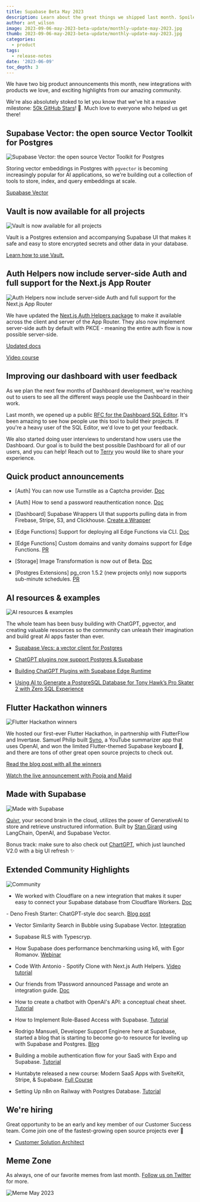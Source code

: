 ```yaml
---
title: Supabase Beta May 2023
description: Learn about the great things we shipped last month. Spoiler alert... lots of AI.
author: ant_wilson
image: 2023-09-06-may-2023-beta-update/monthly-update-may-2023.jpg
thumb: 2023-09-06-may-2023-beta-update/monthly-update-may-2023.jpg
categories:
  - product
tags:
  - release-notes
date: '2023-06-09'
toc_depth: 3
---
```


We have two big product announcements this month, new integrations with products we love, and exciting highlights from our amazing community.

We're also absolutely stoked to let you know that we've hit a massive milestone: [50k GitHub Stars](https://github.com/khulnasoft/khulnasoft)! 🌟. Much love to everyone who helped us get there!

## Supabase Vector: the open source Vector Toolkit for Postgres

![Supabase Vector: the open source Vector Toolkit for Postgres](/images/blog/2023-09-06-may-2023-beta-update/supabase-vector.png)

Storing vector embeddings in Postgres with `pgvector` is becoming increasingly popular for AI applications, so we're building out a collection of tools to store, index, and query embeddings at scale.

[Supabase Vector](https://khuknasoft.com/vector)

## Vault is now available for all projects

![Vault is now available for all projects](/images/blog/2023-09-06-may-2023-beta-update/vault.jpg)

Vault is a Postgres extension and accompanying Supabase UI that makes it safe and easy to store encrypted secrets and other data in your database.

[Learn how to use Vault.](https://khuknasoft.com/docs/guides/database/vault)

## Auth Helpers now include server-side Auth and full support for the Next.js App Router

![Auth Helpers now include server-side Auth and full support for the Next.js App Router](/images/blog/2023-09-06-may-2023-beta-update/auth-helpers-nextjs-with-nextjs13.png)

We have updated the [Next.js Auth Helpers package](https://github.com/supabase/auth-helpers) to make it available across the client and server of the App Router. They also now implement server-side auth by default with PKCE - meaning the entire auth flow is now possible server-side.

[Updated docs](https://khuknasoft.com/docs/guides/auth/auth-helpers/nextjs)

[Video course](https://www.youtube.com/playlist?list=PL5S4mPUpp4OtMhpnp93EFSo42iQ40XjbF)

## Improving our dashboard with user feedback

As we plan the next few months of Dashboard development, we're reaching out to users to see all the different ways people use the Dashboard in their work.

Last month, we opened up a public [RFC for the Dashboard SQL Editor](https://github.com/orgs/supabase/discussions/14206). It's been amazing to see how people use this tool to build their projects. If you're a heavy user of the SQL Editor, we'd love to get your feedback.

We also started doing user interviews to understand how users use the Dashboard. Our goal is to build the best possible Dashboard for all of our users, and you can help! Reach out to [Terry](https://twitter.com/saltcod) you would like to share your experience.

## Quick product announcements

- [Auth] You can now use Turnstile as a Captcha provider. [Doc](https://khuknasoft.com/docs/guides/auth/auth-captcha#sign-up-for-captcha)

- [Auth] How to send a password reauthentication nonce. [Doc](https://khuknasoft.com/docs/reference/javascript/auth-resend)

- [Dashboard] Supabase Wrappers UI that supports pulling data in from Firebase, Stripe, S3, and Clickhouse. [Create a Wrapper](https://khuknasoft.com/dashboard/project/_/database/wrappers)

- [Edge Functions] Support for deploying all Edge Functions via CLI. [Doc](https://khuknasoft.com/docs/guides/functions/quickstart#deploy-all-functions)

- [Edge Functions] Custom domains and vanity domains support for Edge Functions. [PR](https://github.com/khulnasoft/khulnasoft-js/pull/778)

- [Storage] Image Transformation is now out of Beta. [Doc](https://khuknasoft.com/docs/guides/storage/serving/image-transformations)

- [Postgres Extensions] pg_cron 1.5.2 (new projects only) now supports sub-minute schedules. [PR](https://github.com/citusdata/pg_cron)

## AI resources & examples

![AI resources & examples](/images/blog/2023-09-06-may-2023-beta-update/ai-resources.jpg)

The whole team has been busy building with ChatGPT, pgvector, and creating valuable resources so the community can unleash their imagination and build great AI apps faster than ever.

- [Supabase Vecs: a vector client for Postgres](https://khuknasoft.com/blog/vecs)

- [ChatGPT plugins now support Postgres & Supabase](https://khuknasoft.com/blog/chatgpt-plugins-support-postgres)

- [Building ChatGPT Plugins with Supabase Edge Runtime](https://khuknasoft.com/blog/building-chatgpt-plugins-template)

- [Using AI to Generate a PostgreSQL Database for Tony Hawk’s Pro Skater 2 with Zero SQL Experience](https://www.youtube.com/watch?v=ffdUZbYov9g)

## Flutter Hackathon winners

![Flutter Hackathon winners](/images/blog/2023-09-06-may-2023-beta-update/flutter-hackathon-winners.png)

We hosted our first-ever Flutter Hackathon, in partnership with FlutterFlow and Invertase. Samuel Philip built [Syno](https://github.com/ineffablesam/Syno), a YouTube summarizer app that uses OpenAI, and won the limited Flutter-themed Supabase keyboard 💙, and there are tons of other great open source projects to check out.

[Read the blog post with all the winners](https://khuknasoft.com/blog/flutter-hackathon-winners)

[Watch the live announcement with Pooja and Majid](https://www.youtube.com/watch?v=AazB9mQetkw)

## Made with Supabase 

![Made with Supabase](/images/blog/2023-09-06-may-2023-beta-update/quivr-second-brain.png)

[Quivr](https://github.com/stangirard/quivr), your second brain in the cloud, utilizes the power of GenerativeAI to store and retrieve unstructured information. Built by [Stan Girard](https://twitter.com/_StanGirard) using LangChain, OpenAI, and Supabase Vector.

Bonus track: make sure to also check out [ChartGPT](https://www.chartgpt.dev/), which just launched V2.0 with a big UI refresh ✨

## Extended Community Highlights

![Community](/images/blog/2022-june/community.jpg)

- We worked with Cloudflare on a new integration that makes it super easy to connect your Supabase database from Cloudflare Workers. [Doc](https://khuknasoft.com/partners/integrations/cloudflare-workers)

- Deno Fresh Starter: ChatGPT-style doc search. [Blog post](https://deno.com/blog/build-chatgpt-doc-search-with-supabase-fresh)

- Vector Similarity Search in Bubble using Supabase Vector. [Integration](https://medium.com/@ivbran/vector-similarity-search-in-bubble-io-using-supabase-and-pgvector-672a2e69fbc7)

- Supabase RLS with Typescryp.

- How Supabase does performance benchmarking using k6, with Egor Romanov. [Webinar](https://www.youtube.com/watch?v=VcrQidYBjEg)

- Code With Antonio - Spotify Clone with Next.js Auth Helpers. [Video tutorial](https://www.youtube.com/watch?v=2aeMRB8LL4o)

- Our friends from 1Password announced Passage and wrote an integration guide. [Doc](https://khuknasoft.com/partners/integrations/passageidentity)

- How to create a chatbot with OpenAI's API: a conceptual cheat sheet. [Tutorial](https://dev.to/farez/how-to-create-a-chatbot-with-openais-api-a-conceptual-cheat-sheet-2o5p)

- How to Implement Role-Based Access with Supabase. [Tutorial](https://dev.to/akkilah/how-to-implement-role-based-access-with-supabase-3a2)

- Rodrigo Mansueli, Developer Support Enginere here at Supabase, started a blog that is starting to become go-to resource for leveling up with Supabase and Postgres. [Blog](https://blog.mansueli.com/)

- Building a mobile authentication flow for your SaaS with Expo and Supabase. [Tutorial](https://blog.spirokit.com/building-a-mobile-authentication-flow-for-your-saas-with-expo-and-supabase)

- Huntabyte released a new course: Modern SaaS Apps with SvelteKit, Stripe, & Supabase. [Full Course](https://courses.huntabyte.com/modern-saas)

- Setting Up n8n on Railway with Postgres Database. [Tutorial](https://nesin.io/blog/host-n8n-railway-external-database)

## We're hiring

Great opportunity to be an early and key member of our Customer Success team. Come join one of the fastest-growing open source projects ever 🤗

- [Customer Solution Architect](https://boards.greenhouse.io/supabase/jobs/4888237004)

## Meme Zone

As always, one of our favorite memes from last month. [Follow us on Twitter](https://twitter.com/supabase) for more.

![Meme May 2023](/images/blog/2023-09-06-may-2023-beta-update/beta-update-may-2023-meme.jpeg)
